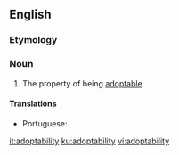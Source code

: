 ==English==

===Etymology===
{{suffix|en|adopt|ability}}

===Noun===
{{en-noun|-}}

# The property of being [[adoptable]].

====Translations====
{{trans-top|the property of being adoptable}}
* Portuguese: {{t|pt|adotabilidade|f}}
{{trans-mid}}
{{trans-bottom}}

[[it:adoptability]]
[[ku:adoptability]]
[[vi:adoptability]]